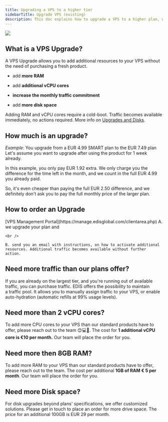 ```yaml
---
title: Upgrading a VPS to a higher tier
sidebarTitle: Upgrade VPS (existing)
description: This doc explains how to upgrade a VPS to a higher plan, which can include more RAM, additional vCPU cores, more disk space, and increased monthly traffic commitment.
---
```



![](/assets/vps-upgrade-order.webp)

## What is a VPS Upgrade?

A VPS Upgrade allows you to add additional resources to your VPS without the need of purchasing a fresh product.

* add **more RAM**

* add **additional vCPU cores**

* **increase the monthly traffic commitment**

* add **more disk space**

Adding RAM and vCPU cores require a cold-boot.
Traffic becomes available immediately, no actions required.
More info on <a href="https://docs.edisglobal.com/will-i-lose-data-when-i-upgrade" target="_blank">Upgrades and Disks</a>.

## How much is an upgrade?

*Example*: You upgrade from a EUR 4.99 SMART plan to the EUR 7.49 plan
Let's assume you want to upgrade after using the product for 1 week already.

In this example, you only pay EUR 1.92 extra. We only charge you the difference for the time left in the month, and we count in the full EUR 4.99 you already paid.

So, it's even cheaper than paying the full EUR 2.50 difference, and we definitely don't ask you to pay the full monthly price of the larger plan.

## How to order an Upgrade

<Steps>
  <Step title="Log in to your">
    [VPS Management Portal](https://manage.edisglobal.com/clientarea.php)
  </Step>

  <Step title="Locate your VPS in the Services tab" />

  <Step title="Click the &#x22;Upgrade&#x22; button, then select product, confirm and make payment" />

  <Step title="Once the payment has gone through,">
    A. we upgrade your plan and

    <br />
    
    B. send you an email with instructions, on how to activate additional
    resources. Additional traffic becomes available without further action.
  </Step>
</Steps>



## Need more traffic than our plans offer?

If you are already on the largest tier, and you're running out of available traffic, you can purchase traffic. EDIS offers the possibility to maintain a traffic pool. It allows you to manually assign traffic to your VPS, or enable auto-hydration (automatic refills at 99% usage levels).

<CtaButton label="EDIS traffic pool" link="../traffic-bandwidth/traffic-pool-global-and-premium-traffic-zone" />

##

## Need more than 2 vCPU cores?

To add more CPU cores to your VPS than our standard products have to offer, please reach out to the team 😊💻🚀. The cost for **1 additional vCPU core is €10 per month.** Our team will place the order for you.

## Need more then 8GB RAM?

To add more RAM to your VPS than our standard products have to offer, please reach out to the team. The cost per additional **1GB of RAM € 5 per month**. Our team will place the order for you.

## Need more Disk space?

For disk upgrades beyond plans' specifications, we offer customized solutions. Please get in touch to place an order for more drive space. The price for an additional 100GB is EUR 29 per month.